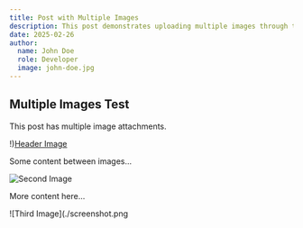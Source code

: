 ```yaml
---
title: Post with Multiple Images
description: This post demonstrates uploading multiple images through the API
date: 2025-02-26
author:
  name: John Doe
  role: Developer
  image: john-doe.jpg
---
```


## Multiple Images Test

This post has multiple image attachments.

!)[Header Image](./header.jpg)

Some content between images...

![Second Image](./diagram.jpg)

More content here...

![Third Image](./screenshot.png